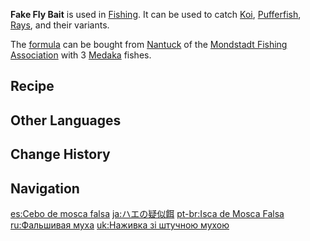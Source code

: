 {{Item Infobox
|id           = 111026
|image        = Item Fake Fly Bait.png
|type         = Bait
|invCategory  = Materials
|quality      = 2
|description  = Mimetic fly bait made from vibrantly-colored materials. It has no scent, and is specialized to attract large fish with sharp vision. It is often well-suited to more advanced angling techniques. The fishing associations of various regions regard the skilled use of such bait as one of the conditions for its members' advancement in rank.<br />Suitable for catching [[Koi]], [[Pufferfish]], and [[Rays]].
|source1      = [[Crafting]]
|recipe       = [[Mondstadt Fishing Association]]
}}
'''Fake Fly Bait''' is used in [[Fishing]]. It can be used to catch [[Koi]], [[Pufferfish]], [[Rays]], and their variants.

The [[formula]] can be bought from [[Nantuck]] of the [[Mondstadt Fishing Association]] with 3 [[Medaka]] fishes.

==Recipe==
{{Recipe
|type         = Crafting
|Sakura Bloom = 1
|Horsetail    = 1
|yield        = 10
|sort         = Sakura Bloom;Horsetail
}}
<!--==Gallery==-->

==Other Languages==
{{Other Languages
|default_hidden = 1
|en      = Fake Fly Bait
|zhs     = 飞蝇假饵
|zhs_rm  = Fēiyíng Jiǎ'ěr
|zht     = 飛蠅假餌
|zht_rm  = Fēiyíng Jiǎ'ěr
|ja      = ハエの疑似餌
|ja_rm   = Hae no Giji-esa{{Assumed}}
|ko      = 가짜 날벌레 미끼
|ko_rm   = Gajja Nalbeolle Mikki
|es      = Cebo de mosca falsa
|fr      = Fausse mouche
|ru      = Фальшивая муха
|th      = Fake Fly Bait
|vi      = Mồi Ruồi Giả
|de      = Falscher Fliegenköder
|id      = Fake Fly Bait
|pt      = Isca de Mosca Falsa
|tr      = Sahte Sinek Yemi
|it      = Esca con mosca finta
}}

==Change History==
{{Change History|2.1}}

==Navigation==
{{Material Navbox|type=Fishing Materials}}

[[es:Cebo de mosca falsa]]
[[ja:ハエの疑似餌]]
[[pt-br:Isca de Mosca Falsa]]
[[ru:Фальшивая муха]]
[[uk:Наживка зі штучною мухою]]